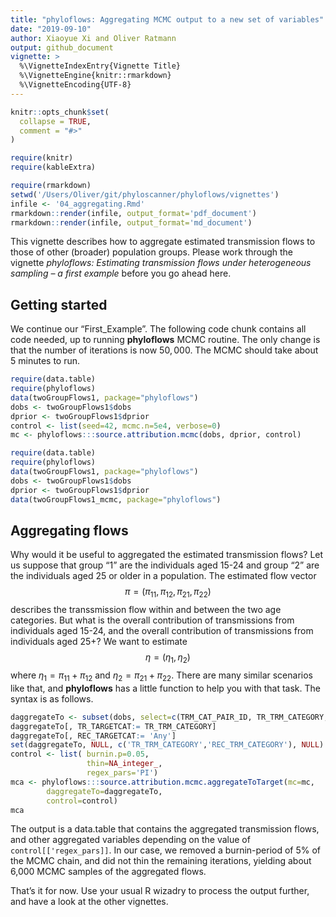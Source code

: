 ```yaml
---
title: "phyloflows: Aggregating MCMC output to a new set of variables"
date: "2019-09-10"
author: Xiaoyue Xi and Oliver Ratmann
output: github_document
vignette: >
  %\VignetteIndexEntry{Vignette Title}
  %\VignetteEngine{knitr::rmarkdown}
  %\VignetteEncoding{UTF-8}
---
```


```r
knitr::opts_chunk$set(
  collapse = TRUE,
  comment = "#>"
)
```
```r
require(knitr)
require(kableExtra)
```
```r
require(rmarkdown)
setwd('/Users/Oliver/git/phyloscanner/phyloflows/vignettes')
infile <- '04_aggregating.Rmd'
rmarkdown::render(infile, output_format='pdf_document')
rmarkdown::render(infile, output_format='md_document')
```


This vignette describes how to aggregate estimated transmission flows to those
of other (broader) population groups. Please work through the vignette
*phyloflows: Estimating transmission flows under heterogeneous sampling -- a
first example* before you go ahead here.


## Getting started

We continue our "First_Example". The following code chunk contains all code
needed, up to running **phyloflows** MCMC routine. The only change is that the
number of iterations is now $50,000$. The MCMC should take about 5 minutes to
run.

```r
require(data.table)
require(phyloflows)
data(twoGroupFlows1, package="phyloflows")
dobs <- twoGroupFlows1$dobs
dprior <- twoGroupFlows1$dprior
control <- list(seed=42, mcmc.n=5e4, verbose=0)
mc <- phyloflows:::source.attribution.mcmc(dobs, dprior, control)
```
```r
require(data.table)
require(phyloflows)
data(twoGroupFlows1, package="phyloflows")
dobs <- twoGroupFlows1$dobs
dprior <- twoGroupFlows1$dprior
data(twoGroupFlows1_mcmc, package="phyloflows")
```

## Aggregating flows
Why would it be useful to aggregated the estimated transmission flows? Let us
suppose that group "1" are the individuals aged 15-24 and group "2" are the
individuals aged 25 or older in a population. The estimated flow
vector
$$
\pi=(\pi_{11}, \pi_{12}, \pi_{21}, \pi_{22})
$$
describes the transsmission flow within and between the two age categories. But
what is the overall contribution of transmissions from individuals aged 15-24,
and the overall contribution of transmissions from individuals aged 25+? We
want to estimate
$$ 
\eta= (\eta_{1}, \eta_{2})
$$
where $\eta_{1}=\pi_{11}+\pi_{12}$ and $\eta_{2}=\pi_{21}+\pi_{22}$. There are
many similar scenarios like that, and **phyloflows** has a little function to
help you with that task. The syntax is as follows.

```r
daggregateTo <- subset(dobs, select=c(TRM_CAT_PAIR_ID, TR_TRM_CATEGORY, REC_TRM_CATEGORY))
daggregateTo[, TR_TARGETCAT:= TR_TRM_CATEGORY]
daggregateTo[, REC_TARGETCAT:= 'Any']
set(daggregateTo, NULL, c('TR_TRM_CATEGORY','REC_TRM_CATEGORY'), NULL)	
control <- list( burnin.p=0.05, 
                 thin=NA_integer_, 
				 regex_pars='PI')
mca <- phyloflows:::source.attribution.mcmc.aggregateToTarget(mc=mc, 
		daggregateTo=daggregateTo, 
		control=control)	
mca
```

The output is a data.table that contains the aggregated transmission flows, and
other aggregated variables depending on the value of `control[['regex_pars]]`.
In our case, we removed a burnin-period of 5\% of the MCMC chain, and did not
thin the remaining iterations, yielding about 6,000 MCMC samples of the
aggregated flows.

That's it for now. Use your usual R wizadry to process the output further, and
have a look at the other vignettes.

